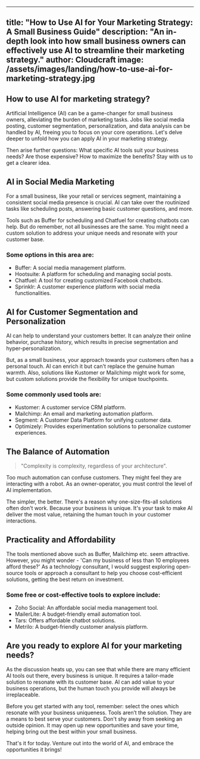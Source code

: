 
---
title: "How to Use AI for Your Marketing Strategy: A Small Business Guide"
description: "An in-depth look into how small business owners can effectively use AI to streamline their marketing strategy."
author: Cloudcraft
image: /assets/images/landing/how-to-use-ai-for-marketing-strategy.jpg
---

## How to use AI for marketing strategy?

Artificial Intelligence (AI) can be a game-changer for small business owners, alleviating the burden of marketing tasks. Jobs like social media posting, customer segmentation, personalization, and data analysis can be handled by AI, freeing you to focus on your core operations. Let's delve deeper to unfold how you can apply AI in your marketing strategy.

Then arise further questions: What specific AI tools suit your business needs? Are those expensive? How to maximize the benefits? Stay with us to get a clearer idea.

<ServicesBlurb />

## AI in Social Media Marketing

For a small business, like your retail or services segment, maintaining a consistent social media presence is crucial. AI can take over the routinized tasks like scheduling posts, answering basic customer questions, and more.

Tools such as Buffer for scheduling and Chatfuel for creating chatbots can help. But do remember, not all businesses are the same. You might need a custom solution to address your unique needs and resonate with your customer base.

### Some options in this area are:

 * Buffer: A social media management platform.
 * Hootsuite: A platform for scheduling and managing social posts.
 * Chatfuel: A tool for creating customized Facebook chatbots.
 * Sprinklr: A customer experience platform with social media functionalities.

## AI for Customer Segmentation and Personalization

AI can help to understand your customers better. It can analyze their online behavior, purchase history, which results in precise segmentation and hyper-personalization.

But, as a small business, your approach towards your customers often has a personal touch. AI can enrich it but can't replace the genuine human warmth. Also, solutions like Kustomer or Mailchimp might work for some, but custom solutions provide the flexibility for unique touchpoints.

### Some commonly used tools are:

 * Kustomer: A customer service CRM platform.
 * Mailchimp: An email and marketing automation platform.
 * Segment: A Customer Data Platform for unifying customer data.
 * Optimizely: Provides experimentation solutions to personalize customer experiences.

<GetStartedBlurb />

## The Balance of Automation

<blockquote tip>
"Complexity is complexity, regardless of your architecture".
</blockquote>

Too much automation can confuse customers. They might feel they are interacting with a robot. As an owner-operator, you must control the level of AI implementation.

The simpler, the better. There's a reason why one-size-fits-all solutions often don't work. Because your business is unique. It's your task to make AI deliver the most value, retaining the human touch in your customer interactions.

## Practicality and Affordability

The tools mentioned above such as Buffer, Mailchimp etc. seem attractive. However, you might wonder - 'Can my business of less than 10 employees afford these?' As a technology consultant, I would suggest exploring open-source tools or approach a consultant to help you choose cost-efficient solutions, getting the best return on investment.

### Some free or cost-effective tools to explore include:

 * Zoho Social: An affordable social media management tool.
 * MailerLite: A budget-friendly email automation tool.
 * Tars: Offers affordable chatbot solutions.
 * Metrilo: A budget-friendly customer analysis platform.

## Are you ready to explore AI for your marketing needs?

As the discussion heats up, you can see that while there are many efficient AI tools out there, every business is unique. It requires a tailor-made solution to resonate with its customer base. AI can add value to your business operations, but the human touch you provide will always be irreplaceable.

Before you get started with any tool, remember: select the ones which resonate with your business uniqueness. Tools aren’t the solution. They are a means to best serve your customers. Don't shy away from seeking an outside opinion. It may open up new opportunities and save your time, helping bring out the best within your small business.

That's it for today. Venture out into the world of AI, and embrace the opportunities it brings!